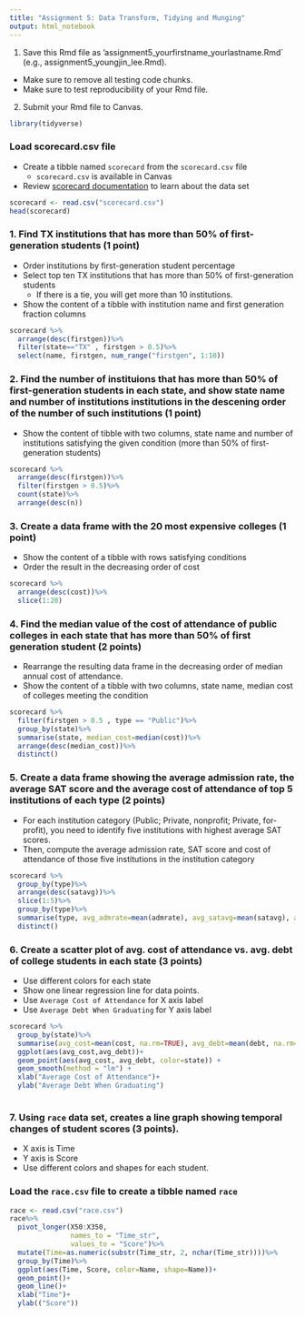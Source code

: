 ---
title: "Assignment 5: Data Transform, Tidying and Munging"
output: html_notebook
---

1. Save this Rmd file as 'assignment5_yourfirstname_yourlastname.Rmd` (e.g., assignment5_youngjin_lee.Rmd).
  - Make sure to remove all testing code chunks.
  - Make sure to test reproducibility of your Rmd file.
2. Submit your Rmd file to Canvas. 

```{r message=FALSE}
library(tidyverse)
```


### Load scorecard.csv file

- Create a tibble named `scorecard` from the `scorecard.csv` file
  - `scorecard.csv` is available in Canvas
- Review [scorecard documentation](https://rdrr.io/github/uc-cfss/rcfss/man/scorecard.html) to learn about the data set

```{r}
scorecard <- read.csv("scorecard.csv")
head(scorecard)
```

### 1. Find TX institutions that has more than 50% of first-generation students (1 point)

- Order institutions by first-generation student percentage
- Select top ten TX institutions that has more than 50% of first-generation students
  - If there is a tie, you will get more than 10 institutions. 
- Show the content of a tibble with institution name and first generation fraction columns

```{r}
scorecard %>%
  arrange(desc(firstgen))%>%
  filter(state=="TX" , firstgen > 0.5)%>%
  select(name, firstgen, num_range("firstgen", 1:10))
```

### 2. Find the number of instituions that has more than 50% of first-generation students in each state, and show state name and number of institutions institutions in the descening order of the number of such institutions (1 point)

- Show the content of tibble with two columns, state name and number of institutions satisfying the given condition (more than 50% of first-generation students)

```{r}
scorecard %>%
  arrange(desc(firstgen))%>%
  filter(firstgen > 0.5)%>%
  count(state)%>%
  arrange(desc(n))
```

### 3. Create a data frame with the 20 most expensive colleges (1 point)

- Show the content of a tibble with rows satisfying conditions
- Order the result in the decreasing order of cost

```{r}
scorecard %>%
  arrange(desc(cost))%>%
  slice(1:20)
```

### 4. Find the median value of the cost of attendance of public colleges in each state that has more than 50% of first generation student (2 points)

- Rearrange the resulting data frame in the decreasing order of median annual cost of attendance.
- Show the content of a tibble with two columns, state name, median cost of colleges meeting the condition

```{r}
scorecard %>%
  filter(firstgen > 0.5 , type == "Public")%>%
  group_by(state)%>%
  summarise(state, median_cost=median(cost))%>%
  arrange(desc(median_cost))%>%
  distinct()
```

### 5. Create a data frame showing the average admission rate, the average SAT score and the average cost of attendance of top 5 institutions of each type (2 points)

- For each institution category (Public; Private, nonprofit; Private, for-profit), you need to identify five institutions with highest average SAT scores.
- Then, compute the average admission rate, SAT score and cost of attendance of those five institutions in the institution category


```{r}
scorecard %>%
  group_by(type)%>%
  arrange(desc(satavg))%>%
  slice(1:5)%>%
  group_by(type)%>%
  summarise(type, avg_admrate=mean(admrate), avg_satavg=mean(satavg), avg_cost=mean(cost))%>%
  distinct()
```

### 6. Create a scatter plot of avg. cost of attendance vs. avg. debt of college students in each state (3 points)

- Use different colors for each state 
- Show one linear regression line for data points. 
- Use `Average Cost of Attendance` for X axis label
- Use `Average Debt When Graduating` for Y axis label

```{r}
scorecard %>%
  group_by(state)%>%
  summarise(avg_cost=mean(cost, na.rm=TRUE), avg_debt=mean(debt, na.rm=TRUE))%>%
  ggplot(aes(avg_cost,avg_debt))+
  geom_point(aes(avg_cost, avg_debt, color=state)) + 
  geom_smooth(method = "lm") +
  xlab("Average Cost of Attendance")+
  ylab("Average Debt When Graduating")
  
```

### 7. Using `race` data set, creates a line graph showing temporal changes of student scores (3 points). 

- X axis is Time
- Y axis is Score
- Use different colors and shapes for each student.

### Load the `race.csv` file to create a tibble named `race`

```{r}
race <- read.csv("race.csv")
race%>%
  pivot_longer(X50:X350,
               names_to = "Time_str",
               values_to = "Score")%>%
  mutate(Time=as.numeric(substr(Time_str, 2, nchar(Time_str))))%>%
  group_by(Time)%>%
  ggplot(aes(Time, Score, color=Name, shape=Name))+
  geom_point()+
  geom_line()+
  xlab("Time")+
  ylab(("Score"))
```

